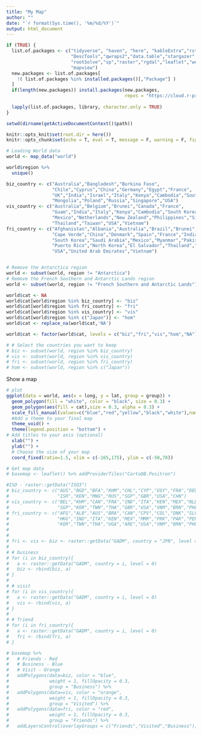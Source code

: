 ```yaml
---
title: "My Map"
author: ""
date: "`r format(Sys.time(), '%m/%d/%Y')`"
output: html_document
---
```


```r
if (TRUE) {
  list.of.packages <- c("tidyverse", "haven", "here", "kableExtra","rstudioapi",
                        "DescTools","qwraps2","data.table","stargazer","readxl","dplyr",
                        "rootSolve","sp","raster","rgdal","leaflet","wesanderson","plotKML",
                        "mapview")
  new.packages <- list.of.packages[
    !( list.of.packages %in% installed.packages()[,"Package"] )
  ]
  if(length(new.packages)) install.packages(new.packages,
                                            repos = "https://cloud.r-project.org")
  
  lapply(list.of.packages, library, character.only = TRUE)
}

setwd(dirname(getActiveDocumentContext()$path)) 

knitr::opts_knit$set(root.dir = here())
knitr::opts_chunk$set(echo = T, eval = T, message = F, warning = F, fig.pos = "H", fig.height = 6, fig.width = 12)

```

```r
# Loading World data
world <- map_data("world")

world$region %>% 
  unique()

biz_country <- c("Australia","Bangladesh","Burkina Faso",
                 "Chile","Cyprus","China","Germany","Egypt","France",
                 "UK","India","Israel","Italy","Kenya","Cambodia","South Korea",
                 "Mongolia","Poland","Russia","Singapore","USA")
vis_country <- c("Australia","Belgium","Brunei","Canada","France",
                 "Guam","India","Italy","Kenya","Cambodia","South Korea",
                 "Mexico","Netherlands","New Zealand","Philippines","Singapore",
                 "Thailand","Taiwan","USA","Vietnam")
fri_country <- c("Afghanistan","Albania","Australia","Brazil","Brunei","Canada","Colombia",
                 "Cape Verde","China","Denmark","Spain","France","India","Italy","Kenya",
                 "South Korea","Saudi Arabia","Mexico","Myanmar","Pakistan","Peru","Philippines",
                 "Puerto Rico","North Korea","El Salvador","Thailand","Taiwan","Uganda",
                 "USA","United Arab Emirates","Vietnam")


# Remove the Antarctica region
world <- subset(world, region != "Antarctica")
# Remove the French Southern and Antarctic Lands region
world <- subset(world, region != "French Southern and Antarctic Lands")

world$cat <- NA
world$cat[world$region %in% biz_country] <- "biz"
world$cat[world$region %in% fri_country] <- "fri"
world$cat[world$region %in% vis_country] <- "vis"
world$cat[world$region %in% c("Japan")] <- "hom"
world$cat <- replace_na(world$cat,'NA')

world$cat <- factor(world$cat, levels = c("biz","fri","vis","hom","NA"))

# # Select the countries you want to keep
# biz <- subset(world, region %in% biz_country)
# vis <- subset(world, region %in% vis_country)
# fri <- subset(world, region %in% fri_country)
# hom <- subset(world, region %in% c("Japan"))
```

Show a map

```r
# plot
ggplot(data = world, aes(x = long, y = lat, group = group)) + 
  geom_polygon(fill = "white", color = "black", size = 0.3) +
  geom_polygon(aes(fill = cat),size = 0.3, alpha = 0.3) +
  scale_fill_manual(values=c("blue","red","yellow","black","white"),name = "Country", labels = c("Business",  "Friends", "Visited","Home", "NA")) +
  #Add a theme to your final map
  theme_void() +
  theme(legend.position = "bottom") + 
# Add titles to your axis (optional)
  xlab("") +
  ylab("") +
  # Choose the size of your map
  coord_fixed(ratio=1.5, xlim = c(-165,175), ylim = c(-50,78))

```



```r
# Get map data
# basemap <- leaflet() %>% addProviderTiles("CartoDB.Positron")

#ISO - raster::getData("ISO3")
# biz_country <- c("AUS","BGD","BFA","KHM","CHL","CYP","EGY","FRA","DEU","IND",
#                  "ISR","KEN","MNG","RUS","SGP","GBR","USA","CHN")
# vis_country <- c("BEL","KHM","CAN","FRA","IND","ITA","KEN","MEX","NLD","NZL",
#                  "SGP","KOR","TWN","THA","GBR","USA","VNM","BRN","PHL")
# fri_country <- c("AFG","ALB","AUS","BRA","CAN","CPV","COL","DNK","SLV","FRA",
#                  "HKG","IND","ITA","KEN","MEX","MMR","PRK","PAK","PER","SAU",
#                  "KOR","TWN","THA","UGA","ARE","USA","VNM","BRN","PHL","CHN")
# 
# 
# fri <- vis <- biz <- raster::getData("GADM", country = "JPN", level = 0)
# 
# # business
# for (i in biz_country){
#   a <- raster::getData("GADM", country = i, level = 0)
#   biz <- rbind(biz, a)
# }
# 
# # visit
# for (i in vis_country){
#   a <- raster::getData("GADM", country = i, level = 0)
#   vis <- rbind(vis, a)
# }
# 
# # friend
# for (i in fri_country){
#   a <- raster::getData("GADM", country = i, level = 0)
#   fri <- rbind(fri, a)
# }

```


```r
# basemap %>% 
#   # Friends - Red
#   # Business - Blue
#   # Visit - Orange
#   addPolygons(data=biz, color = "blue",
#               weight = 1, fillOpacity = 0.3,
#               group = "Business") %>% 
#   addPolygons(data=vis, color = "orange",
#               weight = 1, fillOpacity = 0.3,
#               group = "Visited") %>% 
#   addPolygons(data=fri, color = "red",
#               weight = 1, fillOpacity = 0.3,
#               group = "Friends") %>% 
#   addLayersControl(overlayGroups = c("Friends","Visited","Business"))
  
```

